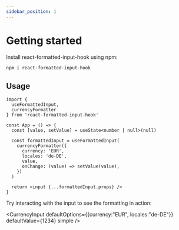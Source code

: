 ```yaml
---
sidebar_position: 1
---
```


# Getting started

Install react-formatted-input-hook using npm:
```bash
npm i react-formatted-input-hook
```

## Usage

```tsx
import { 
  useFormattedInput, 
  currencyFormatter 
} from 'react-formatted-input-hook'

const App = () => {
  const [value, setValue] = useState<number | null>(null)
  
  const formattedInput = useFormattedInput(
    currencyFormatter({
      currency: 'EUR',
      locales: 'de-DE',
      value,
      onChange: (value) => setValue(value),
    })
  )

  return <input {...formattedInput.props} />
}
```
Try interacting with the input to see the formatting in action:

<CurrencyInput defaultOptions={{currency:"EUR", locales:"de-DE"}} defaultValue={1234} simple />